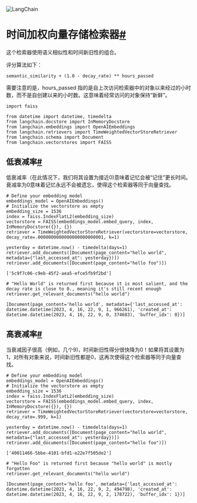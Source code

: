 

<Head>
  <script>
    {
      `(function() {
         var _hmt = _hmt || [];
(function() {
  var hm = document.createElement("script");
  hm.src = "https://hm.baidu.com/hm.js?e60fb290e204e04c5cb6f79b0ac1e697";
  var s = document.getElementsByTagName("script")[0]; 
  s.parentNode.insertBefore(hm, s);
})();
       })();`
    }
  </script>
</Head>

![LangChain](https://pica.zhimg.com/50/v2-56e8bbb52aa271012541c1fe1ceb11a2_r.gif)





时间加权向量存储检索器[#](#time-weighted-vectorstore-retriever "跳转到此标题的永久链接")
==================================================================

这个检索器使用语义相似性和时间新旧性的组合。

评分算法如下：

```
semantic_similarity + (1.0 - decay_rate) ** hours_passed

```

需要注意的是，hours_passed 指的是自上次访问检索器中的对象以来经过的小时数，而不是自创建以来的小时数。这意味着经常访问的对象保持“新鲜”。

```
import faiss

from datetime import datetime, timedelta
from langchain.docstore import InMemoryDocstore
from langchain.embeddings import OpenAIEmbeddings
from langchain.retrievers import TimeWeightedVectorStoreRetriever
from langchain.schema import Document
from langchain.vectorstores import FAISS

```

低衰减率[#](#low-decay-rate "跳转到此标题的永久链接")
--------------------------------------

低衰减率（在此情况下，我们将其设置为接近0)意味着记忆会被“记住”更长时间。衰减率为0意味着记忆永远不会被遗忘，使得这个检索器等同于向量查找。

```
# Define your embedding model
embeddings_model = OpenAIEmbeddings()
# Initialize the vectorstore as empty
embedding_size = 1536
index = faiss.IndexFlatL2(embedding_size)
vectorstore = FAISS(embeddings_model.embed_query, index, InMemoryDocstore({}), {})
retriever = TimeWeightedVectorStoreRetriever(vectorstore=vectorstore, decay_rate=.0000000000000000000000001, k=1) 

```

```
yesterday = datetime.now() - timedelta(days=1)
retriever.add_documents([Document(page_content="hello world", metadata={"last_accessed_at": yesterday})])
retriever.add_documents([Document(page_content="hello foo")])

```

```
['5c9f7c06-c9eb-45f2-aea5-efce5fb9f2bd']

```

```
# "Hello World" is returned first because it is most salient, and the decay rate is close to 0., meaning it's still recent enough
retriever.get_relevant_documents("hello world")

```

```
[Document(page_content='hello world', metadata={'last_accessed_at': datetime.datetime(2023, 4, 16, 22, 9, 1, 966261), 'created_at': datetime.datetime(2023, 4, 16, 22, 9, 0, 374683), 'buffer_idx': 0})]

```

高衰减率[#](#high-decay-rate "跳转到此标题的永久链接")
---------------------------------------

当衰减因子很高（例如，几个9)，时间新旧性得分很快降为0！如果将其设置为1，对所有对象来说，时间新旧性都是0，这再次使得这个检索器等同于向量查找。

```
# Define your embedding model
embeddings_model = OpenAIEmbeddings()
# Initialize the vectorstore as empty
embedding_size = 1536
index = faiss.IndexFlatL2(embedding_size)
vectorstore = FAISS(embeddings_model.embed_query, index, InMemoryDocstore({}), {})
retriever = TimeWeightedVectorStoreRetriever(vectorstore=vectorstore, decay_rate=.999, k=1) 

```

```
yesterday = datetime.now() - timedelta(days=1)
retriever.add_documents([Document(page_content="hello world", metadata={"last_accessed_at": yesterday})])
retriever.add_documents([Document(page_content="hello foo")])

```

```
['40011466-5bbe-4101-bfd1-e22e7f505de2']

```

```
# "Hello Foo" is returned first because "hello world" is mostly forgotten
retriever.get_relevant_documents("hello world")

```

```
[Document(page_content='hello foo', metadata={'last_accessed_at': datetime.datetime(2023, 4, 16, 22, 9, 2, 494798), 'created_at': datetime.datetime(2023, 4, 16, 22, 9, 2, 178722), 'buffer_idx': 1})]

```

